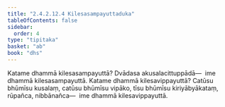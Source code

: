 ```yaml
---
title: "2.4.2.12.4 Kilesasampayuttaduka"
tableOfContents: false
sidebar:
  order: 4
type: "tipitaka"
basket: "ab"
book: "dhs"
---
```



<DynamicBreadcrumb />

<Division number="1571" book="dhs" bookNo="29" page="292">

<Paragraph number="2282" book="dhs">
Katame dhammā kilesasampayuttā? Dvādasa akusalacittuppādā—  ime dhammā kilesasampayuttā.
</Paragraph>

</Division>
<Division number="1572" book="dhs" bookNo="29" page="292">

<Paragraph number="2283" book="dhs">
Katame dhammā kilesavippayuttā? Catūsu bhūmīsu kusalaṃ, catūsu bhūmīsu vipāko, tīsu bhūmīsu kiriyābyākataṃ, rūpañca, nibbānañca—  ime dhammā kilesavippayuttā.
</Paragraph>
</Division>